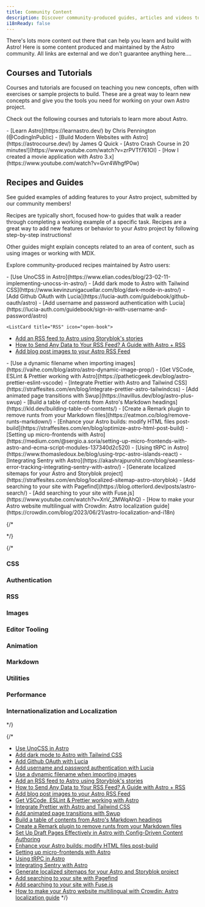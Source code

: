 ```yaml
---
title: Community Content
description: Discover community-produced guides, articles and videos to help you learn and build with Astro!
i18nReady: false
---
```



There's lots more content out there that can help you learn and build with Astro! Here is some content produced and maintained by the Astro community. All links are external and we don't guarantee anything here....

## Courses and Tutorials 

Courses and tutorials are focused on teaching you new concepts, often with exercises or sample projects to build. These are a great way to learn new concepts and give you the tools you need for working on your own Astro project.

Check out the following courses and tutorials to learn more about Astro.

  <ListCard title="Introductory Courses" icon="laptop">
  - [Learn Astro](https://learnastro.dev/) by Chris Pennington (@CodingInPublic)
  - [Build Modern Websites with Astro](https://astrocourse.dev/) by James Q Quick
  </ListCard>

  <ListCard title="Video Tutorials" icon="youtube">
  - [Astro Crash Course in 20 minutes!](https://www.youtube.com/watch?v=zrPVTf761OI)
  - [How I created a movie application with Astro 3.x](https://www.youtube.com/watch?v=Gvr4WhgfP0w)
  </ListCard>


## Recipes and Guides

See guided examples of adding features to your Astro project, submitted by our community members!

Recipes are typically short, focused how-to guides that walk a reader through completing a working example of a specific task. Recipes are a great way to add new features or behavior to your Astro project by following step-by-step instructions!

Other guides might explain concepts related to an area of content, such as using images or working with MDX.

Explore community-produced recipes maintained by Astro users:

  <ListCard title="CSS" icon="open-book">
  - [Use UnoCSS in Astro](https://www.elian.codes/blog/23-02-11-implementing-unocss-in-astro/)
  - [Add dark mode to Astro with Tailwind CSS](https://www.kevinzunigacuellar.com/blog/dark-mode-in-astro/)
  </ListCard>

  <ListCard title="Authentication" icon="open-book">
  - [Add Github OAuth with Lucia](https://lucia-auth.com/guidebook/github-oauth/astro)
  - [Add username and password authentication with Lucia](https://lucia-auth.com/guidebook/sign-in-with-username-and-password/astro)
  </ListCard>

    <ListCard title="RSS" icon="open-book">
  - [Add an RSS feed to Astro using Storyblok's stories](https://straffesites.com/en/blog/rss-feed-astro-storyblok)
  - [How to Send Any Data to Your RSS Feed? A Guide with Astro + RSS](https://aritraroy.live/tutorial/blogs/2023/how-to-send-any-data-to-rss-feed/)
  - [Add blog post images to your Astro RSS Feed](https://webreaper.dev/posts/astro-rss-feed-blog-post-images/)
  </ListCard>

  <ListCard title="Images" icon="open-book">
  - [Use a dynamic filename when importing images](https://vaihe.com/blog/astro/astro-dynamic-image-prop/)
  </ListCard>
  
  <ListCard title="Editor Tooling" icon="open-book">
  - [Get VSCode, ESLint & Prettier working with Astro](https://patheticgeek.dev/blog/astro-prettier-eslint-vscode)
  - [Integrate Prettier with Astro and Tailwind CSS](https://straffesites.com/en/blog/integrate-prettier-astro-tailwindcss)
  </ListCard>

  <ListCard title="Animation" icon="open-book">
  - [Add animated page transitions with Swup](https://navillus.dev/blog/astro-plus-swup)
  </ListCard>

  <ListCard title="Markdown" icon="open-book">
  - [Build a table of contents from Astro's Markdown headings](https://kld.dev/building-table-of-contents/)
  - [Create a Remark plugin to remove runts from your Markdown files](https://eatmon.co/blog/remove-runts-markdown/)
  </ListCard>

  <ListCard title="Performance" icon="open-book">
    - [Enhance your Astro builds: modify HTML files post-build](https://straffesites.com/en/blog/optimize-astro-html-post-build)
    - [Setting up micro-frontends with Astro](https://medium.com/@sergio.a.soria/setting-up-micro-frontends-with-astro-and-ecma-script-modules-137340d2c520)
  </ListCard>

  <ListCard title="Utilities" icon="open-book">
  - [Using tRPC in Astro](https://www.thomasledoux.be/blog/using-trpc-astro-islands-react)
  - [Integrating Sentry with Astro](https://akashrajpurohit.com/blog/seamless-error-tracking-integrating-sentry-with-astro/)
  - [Generate localized sitemaps for your Astro and Storyblok project](https://straffesites.com/en/blog/localized-sitemap-astro-storyblok)
  - [Add searching to your site with Pagefind](https://blog.otterlord.dev/posts/astro-search/)
  - [Add searching to your site with Fuse.js](https://www.youtube.com/watch?v=XnV_2MWqAhQ) 
  </ListCard>

  <ListCard title="Internationalizaton and Localization" icon="open-book">
  - [How to make your Astro website multilingual with Crowdin: Astro localization guide](https://crowdin.com/blog/2023/06/21/astro-localization-and-i18n)
  </ListCard>




{/* <CardGrid>
  <LinkCard 
    href="https://learnastro.dev/"
		title="Learn Astro"
		description="Chris Pennington"
  />
   <LinkCard 
    href="https://astrocourse.dev/"
		title="Build Modern Websites with Astro"
		description="James Q Quick"
  />
</CardGrid>

<CardGrid>
  <LinkCard 
    href="https://www.youtube.com/watch?v=zrPVTf761OI"
		title="Astro Crash Course in 20 minutes!"
		description=""
  />
   <LinkCard 
    href="https://www.youtube.com/watch?v=Gvr4WhgfP0w"
		title="How I created a movie application with Astro 3.x"
		description=""
  />
</CardGrid> */}


{/* 
### CSS
<CardGrid>
  <LinkCard 
    href="https://www.elian.codes/blog/23-02-11-implementing-unocss-in-astro/"
		title="Use UnoCSS in Astro"
		description="Guide to installing and configuring the UnoCSS Astro integration"
  />
  <LinkCard 
    href="https://www.kevinzunigacuellar.com/blog/dark-mode-in-astro/"
		title="Add dark mode to Astro with Tailwind CSS"
		description="Implement dark mode in an accessible way with Tailwind and Preact"
  />
</CardGrid>

### Authentication
<CardGrid>
  <LinkCard 
    href="https://lucia-auth.com/guidebook/github-oauth/astro"
		title="Add Github OAuth with Lucia"
		description=" "
  />
  <LinkCard 
    href="https://lucia-auth.com/guidebook/sign-in-with-username-and-password/astro"
		title="Add username and password authentication with Lucia"
		description=""
  />
</CardGrid>

### RSS
<CardGrid>
  <LinkCard 
    href="https://straffesites.com/en/blog/rss-feed-astro-storyblok"
		title="Add an RSS feed to Astro using Storyblok's stories"
		description=" "
  />
  <LinkCard 
    href="https://aritraroy.live/tutorial/blogs/2023/how-to-send-any-data-to-rss-feed/"
		title="How to Send Any Data to Your RSS Feed? A Guide with Astro + RSS"
		description=""
  />
  <LinkCard 
    href="https://webreaper.dev/posts/astro-rss-feed-blog-post-images/"
		title="Add blog post images to your Astro RSS Feed"
		description=""
  />
</CardGrid>

### Images
<CardGrid>
  <LinkCard 
    href="https://vaihe.com/blog/astro/astro-dynamic-image-prop/"
		title="Use a dynamic filename when importing images"
		description=" "
  />
   <LinkCard 
    href="https://webreaper.dev/posts/astro-rss-feed-blog-post-images/"
		title="Add blog post images to your Astro RSS Feed"
		description=""
  />
</CardGrid>

### Editor Tooling
<CardGrid>
  <LinkCard 
    href="https://patheticgeek.dev/blog/astro-prettier-eslint-vscode"
		title="Get VSCode, ESLint & Prettier working with Astro"
		description=" "
  />
   <LinkCard 
    href="https://straffesites.com/en/blog/integrate-prettier-astro-tailwindcss"
		title="Integrate Prettier with Astro and Tailwind CSS"
		description=""
  />
</CardGrid>

### Animation
<CardGrid>
  <LinkCard 
    href="https://navillus.dev/blog/astro-plus-swup"
		title="Add animated page transitions with Swup"
		description=" "
  />
   <LinkCard 
    href=""
		title="Your recipe here!"
		description=""
  />
</CardGrid>

### Markdown
<CardGrid>
  <LinkCard 
    href="https://kld.dev/building-table-of-contents/"
		title="Build a table of contents from Astro's Markdown headings"
		description=" "
  />
   <LinkCard 
    href="https://eatmon.co/blog/remove-runts-markdown/"
		title="Create a Remark plugin to remove runts from your Markdown files"
		description=""
  />
  <LinkCard 
    href="https://akashrajpurohit.com/blog/set-up-draft-pages-effectively-in-astro-with-configdriven-content-authoring/"
		title="Set Up Draft Pages Effectively in Astro with Config-Driven Content Authoring"
		description=""
  />
</CardGrid>

### Utilities
<CardGrid>
  <LinkCard 
    href="https://www.thomasledoux.be/blog/using-trpc-astro-islands-react"
		title="Using tRPC in Astro"
		description=" "
  />
   <LinkCard 
    href="https://akashrajpurohit.com/blog/seamless-error-tracking-integrating-sentry-with-astro/"
		title="Seamless Error Tracking: Integrating Sentry with Astro"
		description=""
  />
  <LinkCard 
    href="https://straffesites.com/en/blog/localized-sitemap-astro-storyblok"
		title="Generate localized sitemaps for your Astro and Storyblok project"
		description=""
  />
  <LinkCard 
    href="https://blog.otterlord.dev/posts/astro-search/"
    title="Add searching to your site with Pagefind"
    description=" "
  />
  <LinkCard 
    href="https://www.youtube.com/watch?v=XnV_2MWqAhQ"
    title="Add searching to your site with Fuse.js"
    description=""
  />
</CardGrid>

### Performance
<CardGrid>
  <LinkCard 
    href="https://straffesites.com/en/blog/optimize-astro-html-post-build"
		title="Enhance your Astro builds: modify HTML files post-build"
		description=" "
  />
   <LinkCard 
    href="https://medium.com/@sergio.a.soria/setting-up-micro-frontends-with-astro-and-ecma-script-modules-137340d2c520"
		title="Setting up micro-frontends with Astro"
		description=""
  />
</CardGrid>

### Internationalization and Localization
<CardGrid>
  <LinkCard 
    href="https://crowdin.com/blog/2023/06/21/astro-localization-and-i18n"
		title="How to make your Astro website multilingual with Crowdin: Astro localization guide"
		description=""
  />
   <LinkCard 
    href=""
		title="Your recipe here!"
		description=""
  />
</CardGrid> */}
 


{/* 
- [Use UnoCSS in Astro](https://www.elian.codes/blog/23-02-11-implementing-unocss-in-astro/)
- [Add dark mode to Astro with Tailwind CSS](https://www.kevinzunigacuellar.com/blog/dark-mode-in-astro/)
- [Add Github OAuth with Lucia](https://lucia-auth.com/guidebook/github-oauth/astro)
- [Add username and password authentication with Lucia](https://lucia-auth.com/guidebook/sign-in-with-username-and-password/astro)
- [Use a dynamic filename when importing images](https://vaihe.com/blog/astro/astro-dynamic-image-prop/)
- [Add an RSS feed to Astro using Storyblok's stories](https://straffesites.com/en/blog/rss-feed-astro-storyblok)
- [How to Send Any Data to Your RSS Feed? A Guide with Astro + RSS](https://aritraroy.live/tutorial/blogs/2023/how-to-send-any-data-to-rss-feed/)
- [Add blog post images to your Astro RSS Feed](https://webreaper.dev/posts/astro-rss-feed-blog-post-images/)
- [Get VSCode, ESLint & Prettier working with Astro](https://patheticgeek.dev/blog/astro-prettier-eslint-vscode)
- [Integrate Prettier with Astro and Tailwind CSS](https://straffesites.com/en/blog/integrate-prettier-astro-tailwindcss)
- [Add animated page transitions with Swup](https://navillus.dev/blog/astro-plus-swup)
- [Build a table of contents from Astro's Markdown headings](https://kld.dev/building-table-of-contents/)
- [Create a Remark plugin to remove runts from your Markdown files](https://eatmon.co/blog/remove-runts-markdown/)
- [Set Up Draft Pages Effectively in Astro with Config-Driven Content Authoring](https://akashrajpurohit.com/blog/set-up-draft-pages-effectively-in-astro-with-configdriven-content-authoring/)
- [Enhance your Astro builds: modify HTML files post-build](https://straffesites.com/en/blog/optimize-astro-html-post-build)
- [Setting up micro-frontends with Astro](https://medium.com/@sergio.a.soria/setting-up-micro-frontends-with-astro-and-ecma-script-modules-137340d2c520)
- [Using tRPC in Astro](https://www.thomasledoux.be/blog/using-trpc-astro-islands-react)
- [Integrating Sentry with Astro](https://akashrajpurohit.com/blog/seamless-error-tracking-integrating-sentry-with-astro/)
- [Generate localized sitemaps for your Astro and Storyblok project](https://straffesites.com/en/blog/localized-sitemap-astro-storyblok)
- [Add searching to your site with Pagefind](https://blog.otterlord.dev/posts/astro-search/)
- [Add searching to your site with Fuse.js](https://www.youtube.com/watch?v=XnV_2MWqAhQ) 
- [How to make your Astro website multilingual with Crowdin: Astro localization guide](https://crowdin.com/blog/2023/06/21/astro-localization-and-i18n)
*/}